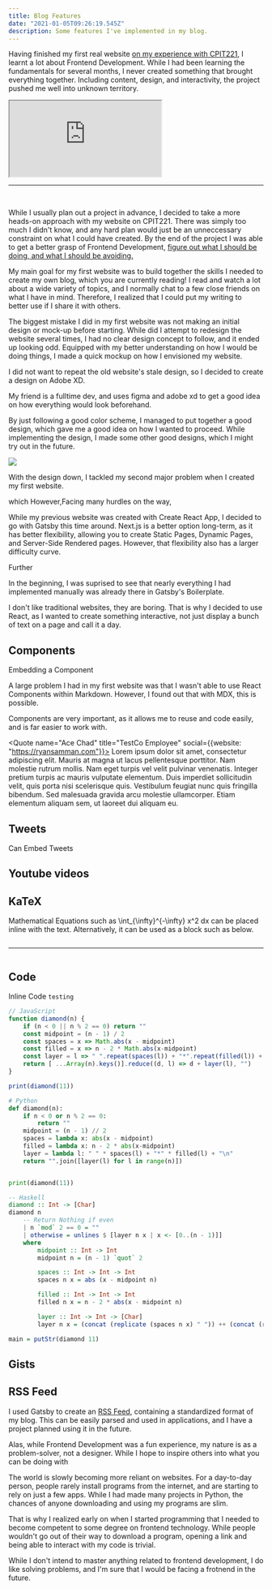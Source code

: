 ```yaml
---
title: Blog Features
date: "2021-01-05T09:26:19.545Z"
description: Some features I've implemented in my blog.
---
```



Having finished my first real website [on my experience with CPIT221](https://cpit221.ryansamman.com), I learnt a lot about Frontend Development. While I had been learning the fundamentals for several months, I never created something that brought everything together. Including content, design, and interactivity, the project pushed me well into unknown territory.

<iframe name="CPIT221 Experience" className="border-blue-600 rounded" style={{width: "100%", height: "70vh"}} loading="lazy" src="https://cpit221.ryansamman.com"></iframe>

----

<br />

While I usually plan out a project in advance, I decided to take a more heads-on approach with my website on CPIT221. There was simply too much I didn't know, and any hard plan would just be an unneccessary constraint on what I could have created. By the end of the project I was able to get a better grasp of Frontend Development, [figure out what I should be doing, and what I should be avoiding.](https://github.com/RyanSamman/CPIT221)

My main goal for my first website was to build together the skills I needed to create my own blog, which you are currently reading! I read and watch a lot about a wide variety of topics, and I normally chat to a few close friends on what I have in mind. Therefore, I realized that I could put my writing to better use if I share it with others. 

The biggest mistake I did in my first website was not making an initial design or mock-up before starting. While did I attempt to redesign the website several times, I had no clear design concept to follow, and it ended up looking odd. Equipped with my better understanding on how I would be doing things, I made a quick mockup on how I envisioned my website.

<Tweet id="1336270942230736896" />

I did not want to repeat the old website's stale design, so I decided to create a design on Adobe XD. 

My friend is a fulltime dev, and uses figma and adobe xd to get a good idea on how everything would look beforehand.

By just following a good color scheme, I managed to put together a good design, which gave me a good idea on how I wanted to proceed. While implementing the design, I made some other good designs, which I might try out in the future.

<img src="./design2.png" />

<br />

With the design down, I tackled my second major problem when I created my first website.

which  However,Facing many hurdles on the way, 

While my previous website was created with Create React App, I decided to go with Gatsby this time around. Next.js is a better option long-term, as it has better flexibility, allowing you to create Static Pages, Dynamic Pages, and Server-Side Rendered pages. However, that flexibility also has a larger difficulty curve.

Further

In the beginning, I was suprised to see that nearly everything I had implemented manually was already there in Gatsby's Boilerplate. 

I don't like traditional websites, they are boring. That is why I decided to use React, as I wanted to create something interactive, not just display a bunch of text on a page and call it a day.

## Components

Embedding a Component

A large problem I had in my first website was that I wasn't able to use React Components within Markdown. However, I found out that with MDX, this is possible.

Components are very important, as it allows me to reuse and code easily, and is far easier to work with.

<Quote name="Ace Chad" title="TestCo Employee" social={{website: "https://ryansamman.com"}}>
    Lorem ipsum dolor sit amet, consectetur adipiscing elit. Mauris at magna ut lacus pellentesque porttitor. Nam molestie rutrum mollis. Nam eget turpis vel velit pulvinar venenatis. Integer pretium turpis ac mauris vulputate elementum. Duis imperdiet sollicitudin velit, quis porta nisi scelerisque quis. Vestibulum feugiat nunc quis fringilla bibendum. Sed malesuada gravida arcu molestie ullamcorper. Etiam elementum aliquam sem, ut laoreet dui aliquam eu.
</Quote>

## Tweets

Can Embed Tweets

<Tweet id="1343612171155107841" height={1200} />

## Youtube videos

<YouTube id="zlm1aajH6gY" />

## KaTeX

Mathematical Equations such as <InlineMath>\int_{\infty}^{-\infty} x^2 dx</InlineMath> can be placed inline with the text.
Alternatively, it can be used as a block such as below.

<Math 
    className="text-2xl"
    math="\begin{aligned} y & = x^2 + 2x + 1 \\ & = (x+1)(x+1) \\ & = (x+1)^2 \end{aligned}">
</Math>

-------

<Math 
    className="text-2xl"
    math="-2 \left|x - \left( \frac{n-1}{2} \right) \right| + n">
</Math>


## Code

Inline Code `testing`


```js
// JavaScript
function diamond(n) {
	if (n < 0 || n % 2 == 0) return ""
    const midpoint = (n - 1) / 2
    const spaces = x => Math.abs(x - midpoint)
    const filled = x => n - 2 * Math.abs(x-midpoint)
    const layer = l => " ".repeat(spaces(l)) + "*".repeat(filled(l)) + "\n"
	return [ ...Array(n).keys()].reduce((d, l) => d + layer(l), "")
}

print(diamond(11))
```

```py
# Python
def diamond(n):
	if n < 0 or n % 2 == 0:
		return ""
	midpoint = (n - 1) // 2
	spaces = lambda x: abs(x - midpoint)
	filled = lambda x: n - 2 * abs(x-midpoint)
	layer = lambda l: " " * spaces(l) + "*" * filled(l) + "\n"
	return "".join([layer(l) for l in range(n)])


print(diamond(11))
```

```haskell
-- Haskell
diamond :: Int -> [Char]
diamond n 
    -- Return Nothing if even
    | n `mod` 2 == 0 = ""
    | otherwise = unlines $ [layer n x | x <- [0..(n - 1)]]
    where
        midpoint :: Int -> Int
        midpoint n = (n - 1) `quot` 2 

        spaces :: Int -> Int -> Int
        spaces n x = abs (x - midpoint n)

        filled :: Int -> Int -> Int
        filled n x = n - 2 * abs(x - midpoint n)

        layer :: Int -> Int -> [Char]
        layer n x = (concat (replicate (spaces n x) " ")) ++ (concat (replicate (filled n x) "*"))

main = putStr(diamond 11)
```

## Gists

<Gist id="18c68c2fd3e7e40d09d0c40f84208e6f"/>

## RSS Feed

I used Gatsby to create an [RSS Feed](/rss.xml), containing a standardized format of my blog. 
This can be easily parsed and used in applications, and I have a project planned using it in the future.

Alas, while Frontend Development was a fun experience, my nature is as a problem-solver, not a designer. While I hope to inspire others into what you can be doing with 

The world is slowly becoming more reliant on websites. For a day-to-day person, people rarely install programs from the internet, and are starting to rely on just a few apps. While I had made many projects in Python, the chances of anyone downloading and using my programs are slim.

That is why I realized early on when I started programming that I needed to become competent to some degree on frontend technology. While people wouldn't go out of their way to download a program, opening a link and being able to interact with my code is trivial.

While I don't intend to master anything related to frontend development, I do like solving problems, and I'm sure that I would be facing a frotnend in the future.
